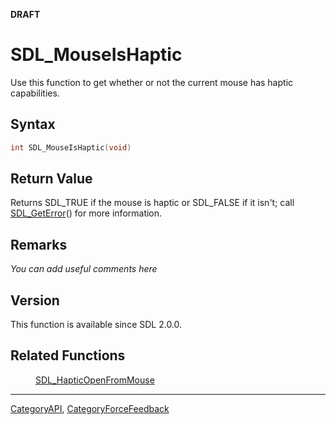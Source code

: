 <span color="red">'''DRAFT'''</span>

= SDL_MouseIsHaptic =
Use this function to get <!-- determine/find/query --> whether or not the current mouse has haptic capabilities.


== Syntax ==
<syntaxhighlight lang='c++'>
int SDL_MouseIsHaptic(void)
</syntaxhighlight>

== Return Value ==
Returns SDL_TRUE if the mouse is haptic or SDL_FALSE if it isn't; call [[SDL_GetError]]() for more information.

== Remarks ==
''You can add useful comments here''

== Version ==
This function is available since SDL 2.0.0.

== Related Functions ==
:[[SDL_HapticOpenFromMouse]]

----
[[CategoryAPI]], [[CategoryForceFeedback]]
